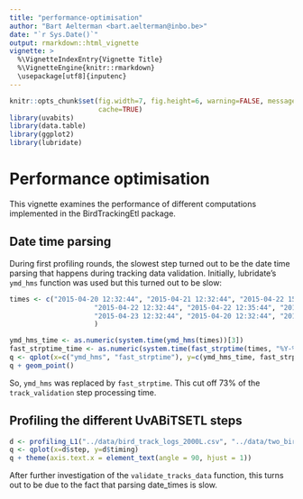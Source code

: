 ```yaml
---
title: "performance-optimisation"
author: "Bart Aelterman <bart.aelterman@inbo.be>"
date: "`r Sys.Date()`"
output: rmarkdown::html_vignette
vignette: >
  %\VignetteIndexEntry{Vignette Title}
  %\VignetteEngine{knitr::rmarkdown}
  \usepackage[utf8]{inputenc}
---
```


```r
knitr::opts_chunk$set(fig.width=7, fig.height=6, warning=FALSE, message=FALSE, 
                      cache=TRUE)
library(uvabits)
library(data.table)
library(ggplot2)
library(lubridate)
```

# Performance optimisation

This vignette examines the performance of different computations implemented in the BirdTrackingEtl package.

## Date time parsing

During first profiling rounds, the slowest step turned out to be the date time parsing that happens during tracking data validation. Initially, lubridate's `ymd_hms` function was used but this turned out to be slow:

```r
times <- c("2015-04-20 12:32:44", "2015-04-21 12:32:44", "2015-04-22 15:32:44",
					 "2015-04-22 12:32:44", "2015-04-22 12:35:44", "2015-04-23 16:32:44",
					 "2015-04-23 12:32:44", "2015-04-20 12:32:44", "2015-04-25 18:32:44"
					 )

ymd_hms_time <- as.numeric(system.time(ymd_hms(times))[3])
fast_strptime_time <- as.numeric(system.time(fast_strptime(times, "%Y-%m-%d %H:%M:%OS"))[3])
q <- qplot(x=c("ymd_hms", "fast_strptime"), y=c(ymd_hms_time, fast_strptime_time))
q + geom_point()
```

So, `ymd_hms` was replaced by `fast_strptime`. This cut off 73% of the `track_validation` step processing time.

## Profiling the different UvABiTSETL steps

```r
d <- profiling_L1("../data/bird_track_logs_2000L.csv", "../data/two_birds.csv")
q <- qplot(x=d$step, y=d$timing)
q + theme(axis.text.x = element_text(angle = 90, hjust = 1))
```

After further investigation of the `validate_tracks_data` function, this turns out to be due to the fact that parsing date_times is slow.
